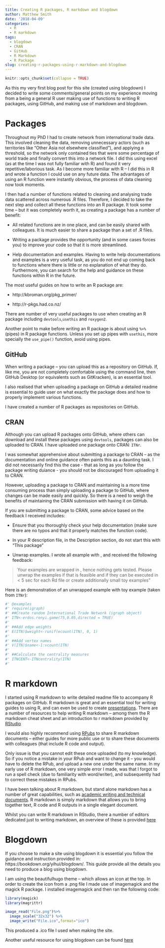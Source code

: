 ```yaml
---
title: Creating R packages, R markdown and blogdown
author: Matthew Smith
date: '2018-04-09'
categories:
  - R
  - R markdown
tags:
  - blogdown
  - CRAN
  - GitHub
  - R Markdown
  - R Package
slug: creating-r-packages-using-r-markdown-and-blogdown
---
```


```r
knitr::opts_chunk$set(collapse = TRUE)
```

As this my very first blog post for this site (created using blogdown) I decided to write some comments/general points on my experience moving from a being a general R user making use of functions to writing R packages, using GitHub, and making use of markdown and blogdown. 

# Packages
Throughout my PhD I had to create network from international trade data. This involved cleaning the data, removing unnecessary actors (such as territories like “Other Asia not elsewhere classified”), and applying a threshold, so the network only contained ties that were some percentage of world trade and finally convert this into a network file. I did this using excel (as at the time I was not fully familiar with R) and found it very repetitive/laborious task. As I become more familiar with R – I did this in R and wrote a function I could use on any future data. The advantages of using an R function were instantly obvious, the process of data cleaning now took moments. 

I then had a number of functions related to cleaning and analysing trade data scattered across numerous .R files. Therefore, I decided to take the next step and collect all these functions into an R package. It took some time – but it was completely worth it, as creating a package has a number of benefit:  

* All related functions are in one place, and can be easily shared with colleagues. It is much easier to share a package than a set of .R files.  

*  Writing a package provides the opportunity (and in some cases forces you) to improve your code so that it is more streamlined.  

*  Help documentation and examples. Having to write help documentations and examples is a very useful task, as you do not end up coming back to functions where there is little or no explanation of what they do. Furthermore, you can search for the help and guidance on these functions within R in the future.

The most useful guides on how to write an R package are:  

*  http://kbroman.org/pkg_primer/  

*  http://r-pkgs.had.co.nz/

There are number of very useful packages to use when creating an R package including `devtools`,`usethis` and `roxygen2`.

Another point to make before writing an R package is about using `%>%` (pipes) in R package functions. Unless you set up pipes with `usethis`, more specially the `use_pipe()` function, avoid using pipes.

## GitHub
When writing a package – you can upload this as a repository on GitHub. If, like me, you are not completely comfortable using the command line, then GitHub Desktop (or equivalents such as GitKracken), is an essential tool. 

I also realised that when uploading a package on GitHub a detailed readme is essential to guide user on what exactly the package does and how to properly implement various functions. 

I have created a number of R packages as repositories on GitHub. 

## CRAN
Although you can upload R packages onto GitHub, where others can download and install these packages using `devtools`, packages can also be uploaded to CRAN. I have uploaded one package onto CRAN: `ITNr`. 

I was somewhat apprehensive about submitting a package to CRAN – as the documentation and online guidance often paints this as a daunting task. I did not necessarily find this the case - that as long as you follow the package writing duiance - you should not be discouraged from uploading it to CRAN.

However, uploading a package to CRAN and maintaining is a more time consuming process than simply uploading a package to GitHub, where changes can be made easily and quickly. So there is a need to weigh the benefits of maintaining the CRAN submission with having it on GitHub. 

If you are submitting a package to CRAN, some advice based on the feedback I received includes:  

* Ensure that you thoroughly check your help documentation (make sure there are no typos and that it properly matches the function code).  

* In your R description file, in the Description section, do not start this with “This package”  

* Unwrap examples. I wrote all example with \dontrun{}, and received the following feedback:  

>Your examples are wrapped in \dontrun{}, hence nothing gets tested. Please unwrap the examples if that is feasible and if they can be executed in < 5 sec for each Rd file or create additionally small toy examples”  

Here is an demonstration of an unwrapped example with toy example (taken from `ITNr`):
```r
#' @examples
#' require(igraph)
#' ##Create random International Trade Network (igraph object)
#' ITN<-erdos.renyi.game(75,0.05,directed = TRUE)
#'
#' ##Add edge weights
#' E(ITN)$weight<-runif(ecount(ITN), 0, 1)
#'
#' ##Add vertex names
#' V(ITN)$name<-1:vcount(ITN)
#'
#' ##Calculate the centrality measures
#' ITNCENT<-ITNcentrality(ITN)
#'
```

# R markdown
I started using R markdown to write detailed readme file to accompany R packages on GitHub. R markdown is great and an essential tool for writing guides to using R, and can even be used to create [presentations](https://rmarkdown.rstudio.com/lesson-11.html). There are a number of resources to help writing R markdown – among them the R markdown cheat sheet and an introduction to r markdown provided by [RStudio](https://rmarkdown.rstudio.com/) 

I would also highly recommend using [RPubs](https://rpubs.com/) to share R markdown documents – either guides for more public use or to share these documents with colleagues (that include R code and output).  

Only issue is that you cannot edit these once uploaded (to my knowledge). So if you notice a mistake in your RPub and want to change it – you would have to delete the RPub, and upload a new one under the same name. In my early use of R markdown, one very simple error I made, was that I forgot to run a spell check (due to familiarity with word/writer), and subsequently had to correct these mistakes in RPubs. 

I have been talking about R markdown, but stand alone markdown has a number of great capabilities, such as [academic writing and technical documents](http://blog.kdheepak.com/writing-papers-with-markdown.html). R markdown is simply markdown that allows you to bring together text, R code and R outputs in a single elegant document. 

Whilst you can write R markdown in RStudio, there a number of editors dedicated just to writing markdown, an overview of these is provided [here](https://www.slant.co/topics/1852/~markdown-editors-for-windows) 

# Blogdown
If you choose to make a site using blogdown it is essential you follow the guidance and instruction provided in: https://bookdown.org/yihui/blogdown/. This guide provide all the details you need to produce a blog using blogdown. 

I am using the beautifulhugo theme – which allows an icon at the top. In order to create the icon from a .png file I made use of imagemagick and the magick R package. I installed imagemagick and then ran the following code:

```r
library(magick)
library(magrittr)

image_read("File.png")%>%
  image_scale("32x32") %>%
  image_write("File.ico",format="ico")
```

This produced a .ico file I used when making the site.  

Another useful resource for using blogdown can be found [here](https://alison.rbind.io/post/up-and-running-with-blogdown/)

